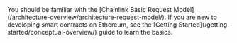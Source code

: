
<Aside type="note" title="Prerequisites">
  You should be familiar with the [Chainlink Basic Request Model](/architecture-overview/architecture-request-model/).
  If you are new to developing smart contracts on Ethereum, see the [Getting
  Started](/getting-started/conceptual-overview/) guide to learn the basics.
</Aside>
